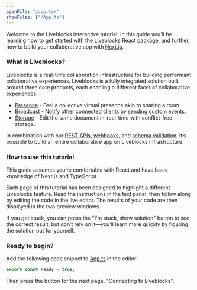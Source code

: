 ```yaml
---
openFile: "/app.tsx"
showFiles: ["/App.ts"]
---
```


Welcome to the Liveblocks interactive tutorial! In this guide you’ll be learning
how to get started with the Liveblocks [React](https://react.dev/) package, and
further, how to build your collaborative app with
[Next.js](https://nextjs.org/).

### What is Liveblocks?

Liveblocks is a real-time collaboration infrastructure for building performant
collaborative experiences. Liveblocks is a fully integrated solution built
around three core products, each enabling a different facet of collaborative
experiences:

- [Presence](/docs/products/presence) - Feel a collective virtual presence akin
  to sharing a room.
- [Broadcast](/docs/products/broadcast) - Notify other connected clients by
  sending custom events.
- [Storage](/docs/products/storage) - Edit the same document in-real-time with
  conflict-free storage.

In combination with our [REST APIs](/docs/api-reference/rest-api-endpoints),
[webhooks](/docs/platform/webhooks), and
[schema validation](/docs/platform/schema-validation), it’s possible to build an
entire collaborative app on Liveblocks infrastructure.

### How to use this tutorial

<Banner title="Prerequisites">

This guide assumes you’re comfortable with React and have basic knowledge of
Next.js and TypeScript.

</Banner>

Each page of this tutorial has been designed to highlight a different Liveblocks
feature. Read the instructions in the text panel, then follow along by editing
the code in the live editor. The results of your code are then displayed in the
two preview windows.

If you get stuck, you can press the "I'm stuck, show solution" button to see the
correct result, but don’t rely on it—you’ll learn more quickly by figuring the
solution out for yourself.

### Ready to begin?

Add the following code snippet to [App.ts](#/App.ts) in the editor:

```ts modifyTutorialFile="/App.ts"
export const ready = true;
```

Then press the button for the next page, "Connecting to Liveblocks".
